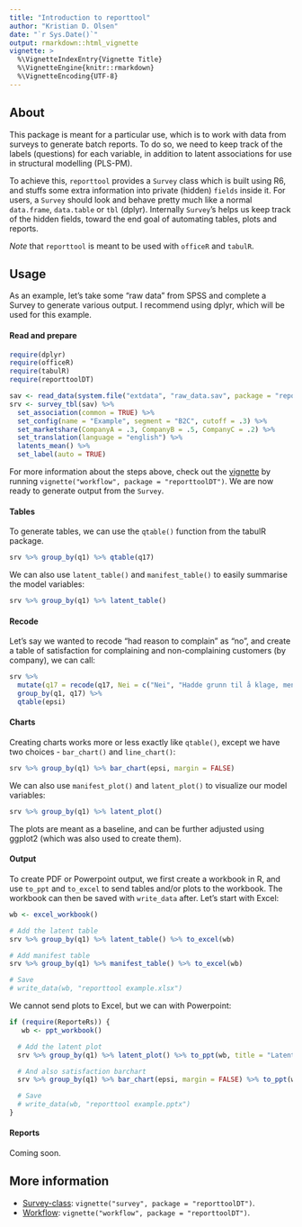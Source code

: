 ```yaml
---
title: "Introduction to reporttool"
author: "Kristian D. Olsen"
date: "`r Sys.Date()`"
output: rmarkdown::html_vignette
vignette: >
  %\VignetteIndexEntry{Vignette Title}
  %\VignetteEngine{knitr::rmarkdown}
  %\VignetteEncoding{UTF-8}
---
```


## About

This package is meant for a particular use, which is to work with data from surveys to generate batch reports. To do so, we need to keep track of the labels (questions) for each variable, in addition to latent associations for use in structural modelling (PLS-PM).

To achieve this, `reporttool` provides a `Survey` class which is built using R6, and stuffs some extra information into private (hidden) `fields` inside it. For users, a `Survey` should look and behave pretty much like a normal `data.frame`, `data.table` or `tbl` (dplyr). Internally `Survey`'s helps us keep track of the hidden fields, toward the end goal of automating tables, plots and reports.

*Note* that `reporttool` is meant to be used with `officeR` and `tabulR`.

## Usage

As an example, let's take some "raw data" from SPSS and complete a Survey to generate various output. I recommend using dplyr, which will be used for this example.

#### Read and prepare

```r
require(dplyr)
require(officeR)
require(tabulR)
require(reporttoolDT)

sav <- read_data(system.file("extdata", "raw_data.sav", package = "reporttoolDT"))
srv <- survey_tbl(sav) %>%
  set_association(common = TRUE) %>%
  set_config(name = "Example", segment = "B2C", cutoff = .3) %>%
  set_marketshare(CompanyA = .3, CompanyB = .5, CompanyC = .2) %>%
  set_translation(language = "english") %>%
  latents_mean() %>%
  set_label(auto = TRUE)
```

For more information about the steps above, check out the [vignette](https://github.com/itsdalmo/reporttoolDT/blob/master/vignettes/workflow.Rmd) by running `vignette("workflow", package = "reporttoolDT")`. We are now ready to generate output from the `Survey`.

#### Tables

To generate tables, we can use the `qtable()` function from the tabulR package.

```r
srv %>% group_by(q1) %>% qtable(q17)
```

We can also use `latent_table()` and `manifest_table()` to easily summarise the model variables:

```r
srv %>% group_by(q1) %>% latent_table()
```

#### Recode

Let's say we wanted to recode "had reason to complain" as "no", and create a table of satisfaction for complaining and non-complaining customers (by company), we can call:

```r
srv %>% 
  mutate(q17 = recode(q17, Nei = c("Nei", "Hadde grunn til å klage, men klaget ikke"))) %>%
  group_by(q1, q17) %>%
  qtable(epsi)
```

#### Charts

Creating charts works more or less exactly like `qtable()`, except we have two choices - `bar_chart()` and `line_chart()`:

```r
srv %>% group_by(q1) %>% bar_chart(epsi, margin = FALSE)
```

We can also use `manifest_plot()` and `latent_plot()` to visualize our model variables:

```r
srv %>% group_by(q1) %>% latent_plot()
```

The plots are meant as a baseline, and can be further adjusted using ggplot2 (which was also used to create them).

#### Output

To create PDF or Powerpoint output, we first create a workbook in R, and use `to_ppt` and `to_excel` to send tables and/or plots to the workbook. The workbook can then be saved with `write_data` after. Let's start with Excel:

```r
wb <- excel_workbook()

# Add the latent table
srv %>% group_by(q1) %>% latent_table() %>% to_excel(wb)

# Add manifest table
srv %>% group_by(q1) %>% manifest_table() %>% to_excel(wb)

# Save
# write_data(wb, "reporttool example.xlsx")
```

We cannot send plots to Excel, but we can with Powerpoint:

```r
if (require(ReporteRs)) {
   wb <- ppt_workbook()

  # Add the latent plot
  srv %>% group_by(q1) %>% latent_plot() %>% to_ppt(wb, title = "Latent plot")

  # And also satisfaction barchart
  srv %>% group_by(q1) %>% bar_chart(epsi, margin = FALSE) %>% to_ppt(wb, title = "Satisfaction")

  # Save
  # write_data(wb, "reporttool example.pptx") 
}
```

#### Reports

Coming soon.

## More information

- [Survey-class](https://github.com/itsdalmo/reporttoolDT/blob/master/vignettes/survey.Rmd): `vignette("survey", package = "reporttoolDT")`.
- [Workflow](https://github.com/itsdalmo/reporttoolDT/blob/master/vignettes/workflow.Rmd): `vignette("workflow", package = "reporttoolDT")`.
